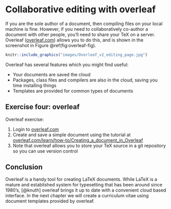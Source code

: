 # Collaborative editing with overleaf {#overleaf}

If you are the sole author of a document, then compiling files on your local machine is fine. However, if you need to collaboratively co-author a document with other people, you'll need to share your TeX on a server. Overleaf ([overleaf.com](https://www.overleaf.com/)) allows you to do this, and is shown in the screenshot in Figure \@ref(fig:overleaf-fig).

```r
knitr::include_graphics("images/Overleaf_v2_editing_page.jpg")
```

Overleaf has several features which you might find useful:

* Your documents are saved the cloud
* Packages, class files and compilers are also in the cloud, saving you time installing things
* Templates are provided for common types of documents


## Exercise four: overleaf

Overleaf exercise:

1. Login to [overleaf.com](https://www.overleaf.com/)  
1. Create and save a simple document using the tutorial at [overleaf.com/learn/how-to/Creating_a_document_in_Overleaf](https://www.overleaf.com/learn/how-to/Creating_a_document_in_Overleaf)  
1. Note that overleaf allows  you to store your TeX source in a git repository so you can use version control

## Conclusion {#overleafconc}

Overleaf is a handy tool for creating LaTeX documents. While LaTeX is a mature and established system for typesetting that has been around since 1980's, [@knuth] overleaf brings it up to date with a convenient cloud based interface. In the next chapter we will create a curriculum vitae using document templates provided by overleaf.
